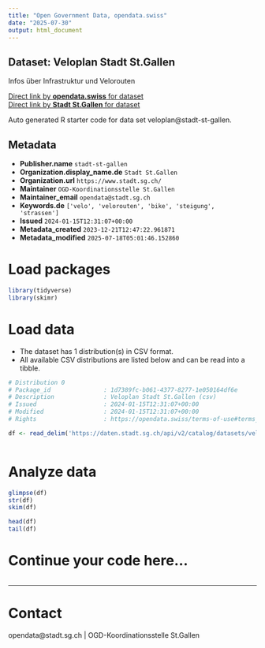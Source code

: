 ```yaml
---
title: "Open Government Data, opendata.swiss"
date: "2025-07-30"
output: html_document
---
```


## Dataset: Veloplan Stadt St.Gallen

Infos über Infrastruktur und Velorouten

[Direct link by **opendata.swiss** for dataset](https://opendata.swiss/de/dataset/veloplan)<br>
[Direct link by **Stadt St.Gallen** for dataset](https://daten.stadt.sg.ch/explore/dataset/veloplan/)

Auto generated R starter code for data set veloplan@stadt-st-gallen.

## Metadata

- **Publisher.name** `stadt-st-gallen`
- **Organization.display_name.de** `Stadt St.Gallen`
- **Organization.url** `https://www.stadt.sg.ch/`
- **Maintainer** `OGD-Koordinationsstelle St.Gallen`
- **Maintainer_email** `opendata@stadt.sg.ch`
- **Keywords.de** `['velo', 'velorouten', 'bike', 'steigung', 'strassen']`
- **Issued** `2024-01-15T12:31:07+00:00`
- **Metadata_created** `2023-12-21T12:47:22.961871`
- **Metadata_modified** `2025-07-18T05:01:46.152860`


# Load packages

```r

library(tidyverse)
library(skimr)

```

# Load data

-   The dataset has 1 distribution(s) in CSV format.
-   All available CSV distributions are listed below and can be read into a tibble.

```r

# Distribution 0
# Package_id               : 1d7389fc-b061-4377-8277-1e050164df6e
# Description              : Veloplan Stadt St.Gallen (csv)
# Issued                   : 2024-01-15T12:31:07+00:00
# Modified                 : 2024-01-15T12:31:07+00:00
# Rights                   : https://opendata.swiss/terms-of-use#terms_by

df <- read_delim('https://daten.stadt.sg.ch/api/v2/catalog/datasets/veloplan/exports/csv?use_labels=true')



```

# Analyze data

```r

glimpse(df)
str(df)
skim(df)

head(df)
tail(df)

```

# Continue your code here...

```r

```

------------------------------------------------------------------------

# Contact

opendata@stadt.sg.ch | OGD-Koordinationsstelle St.Gallen
